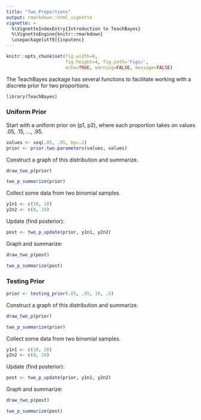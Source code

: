 ```yaml
---
title: "Two_Proportions"
output: rmarkdown::html_vignette
vignette: >
  %\VignetteIndexEntry{Introduction to TeachBayes}
  %\VignetteEngine{knitr::rmarkdown}
  \usepackage[utf8]{inputenc}
---
```


```r
knitr::opts_chunk$set(fig.width=6, 
                      fig.height=4, fig.path='Figs/',
                      echo=TRUE, warning=FALSE, message=FALSE)
```

The TeachBayes package has several functions to facilitate working with a discrete prior for two proportions.

```r
library(TeachBayes)
```

### Uniform Prior

Start with a uniform prior on (p1, p2), where each proportion takes on values .05, .15, ..., .95.

```r
values <- seq(.05, .95, by=.1)
prior <- prior.two.parameters(values, values)
```

Construct a graph of this distribution and summarize.

```r
draw_two_p(prior)
```

```r
two_p_summarize(prior)
```

Collect some data from two binomial samples.

```r
y1n1 <- c(10, 20)
y2n2 <- c(8, 24)
```

Update (find posterior):

```r
post <- two_p_update(prior, y1n1, y2n2)
```

Graph and summarize:

```r
draw_two_p(post)
```

```r
two_p_summarize(post)
```

### Testing Prior

```r
prior <- testing_prior(.05, .95, 10, .5)
```

Construct a graph of this distribution and summarize.

```r
draw_two_p(prior)
```

```r
two_p_summarize(prior)
```

Collect some data from two binomial samples.

```r
y1n1 <- c(10, 20)
y2n2 <- c(8, 24)
```

Update (find posterior):

```r
post <- two_p_update(prior, y1n1, y2n2)
```

Graph and summarize:

```r
draw_two_p(post)
```

```r
two_p_summarize(post)
```
